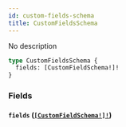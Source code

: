 ```yaml
---
id: custom-fields-schema
title: CustomFieldsSchema
---
```


No description

```graphql
type CustomFieldsSchema {
  fields: [CustomFieldSchema!]!
}
```

### Fields

#### `fields` ([`[CustomFieldSchema!]!`](/docs/graphql/objects/custom-field-schema))
